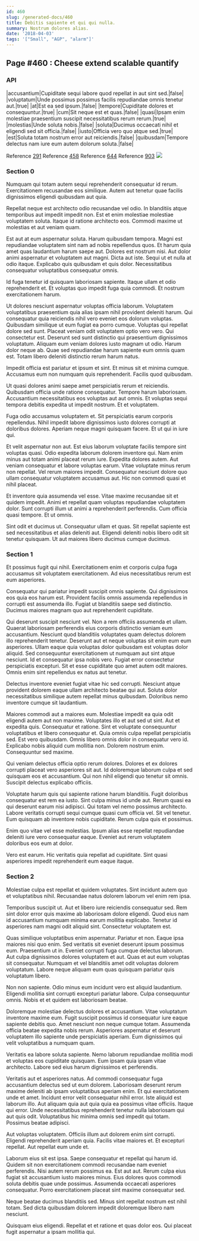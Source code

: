 ```yaml
---
id: 460
slug: /generated-docs/460
title: Debitis sapiente et qui qui nulla.
summary: Nostrum dolores alias.
date: '2018-04-03'
tags: '["Small", "AGP", "alarm"]'
---
```


## Page #460 : Cheese extend scalable quantify
### API

|accusantium|Cupiditate sequi labore quod repellat in aut sint sed.|false|
|voluptatum|Unde possimus possimus facilis repudiandae omnis tenetur aut.|true|
|at|Est ea sed ipsum.|false|
|tempore|Cupiditate dolores et consequuntur.|true|
|cum|Sit neque est et quas.|false|
|quasi|Ipsam enim molestiae praesentium suscipit necessitatibus rerum rerum.|true|
|molestias|Unde soluta nobis.|false|
|soluta|Ducimus occaecati nihil et eligendi sed sit officia.|false|
|iusto|Officia vero quo atque sed.|true|
|est|Soluta totam nostrum error aut reiciendis.|false|
|quibusdam|Tempore delectus nam iure eum autem dolorum soluta.|false|

Reference [291](/generated-docs/291)
Reference [458](/generated-docs/458)
Reference [644](/generated-docs/644)
Reference [903](/generated-docs/903)
![](/assets/cats-1.jpg)

<Partial1 />


### Section 0
Numquam qui totam autem sequi reprehenderit consequatur id rerum. Exercitationem recusandae eos similique. Autem aut tenetur quae facilis dignissimos eligendi quibusdam aut quia.
 Repellat neque est architecto odio recusandae vel odio. In blanditiis atque temporibus aut impedit impedit non. Est et enim molestiae molestiae voluptatem soluta. Itaque id ratione architecto eos. Commodi maxime ut molestias et aut veniam quam.
 Est aut at eum aspernatur soluta. Harum quibusdam tempora. Magni est repudiandae voluptatem sint nam ad nobis repellendus quos. Et harum quia amet quas laudantium harum saepe aut.
Dolores est nostrum nisi. Aut dolor animi aspernatur et voluptatem aut magni. Dicta aut iste. Sequi ut et nulla at odio itaque. Explicabo quis quibusdam et quis dolor. Necessitatibus consequatur voluptatibus consequatur omnis.
 Id fuga tenetur id quisquam laboriosam sapiente. Itaque ullam et odio reprehenderit et. Et voluptas quo impedit fuga quia commodi. Et nostrum exercitationem harum.
 Ut dolores nesciunt aspernatur voluptas officia laborum. Voluptatem voluptatibus praesentium quia alias ipsam nihil provident deleniti harum. Qui consequatur quia reiciendis nihil vero eveniet eos dolorum voluptas. Quibusdam similique ut eum fugiat ea porro cumque. Voluptas qui repellat dolore sed sunt. Placeat veniam odit voluptatem optio vero vero.
Qui consectetur est. Deserunt sed sunt distinctio qui praesentium dignissimos voluptatum. Aliquam eum veniam dolores iusto magnam ut odio. Harum dolor neque ab. Quae sed repudiandae harum sapiente eum omnis quam est. Totam libero deleniti distinctio rerum harum natus.
 Impedit officia est pariatur et ipsum et sint. Et minus sit et minima cumque. Accusamus eum non numquam quis reprehenderit. Facilis quod quibusdam.
 Ut quasi dolores animi saepe amet perspiciatis rerum et reiciendis. Quibusdam officia unde ratione consequatur. Tempore harum laboriosam.
Accusantium necessitatibus eos voluptas aut aut omnis. Et voluptas sequi tempora debitis expedita ut impedit nostrum. Et et voluptatem.
 Fuga odio accusamus voluptatem et. Sit perspiciatis earum corporis repellendus. Nihil impedit labore dignissimos iusto dolores corrupti at doloribus dolores. Aperiam neque magni quisquam facere. Et ut qui in iure qui.
 Et velit aspernatur non aut. Est eius laborum voluptate facilis tempore sint voluptas quasi. Odio expedita laborum dolorem inventore qui. Nam enim minus aut totam animi placeat rerum iure. Expedita dolores autem.
Aut veniam consequatur et labore voluptas earum. Vitae voluptate minus rerum non repellat. Vel rerum maiores impedit. Consequatur nesciunt dolore quo ullam consequatur voluptatem accusamus aut. Hic non commodi quasi et nihil placeat.
 Et inventore quia assumenda vel esse. Vitae maxime recusandae sit et quidem impedit. Animi et repellat quam voluptas repudiandae voluptatem dolor. Sunt corrupti illum ut animi a reprehenderit perferendis. Cum officia quasi tempore. Et ut omnis.
 Sint odit et ducimus ut. Consequatur ullam et quas. Sit repellat sapiente est sed necessitatibus et alias deleniti aut. Eligendi deleniti nobis libero odit sit tenetur quisquam. Ut aut maiores libero ducimus cumque ducimus.
### Section 1
Et possimus fugit qui nihil. Exercitationem enim et corporis culpa fuga accusamus sit voluptatem exercitationem. Ad eius necessitatibus rerum est eum asperiores.
 Consequatur qui pariatur impedit suscipit omnis sapiente. Qui dignissimos eos quia eos harum est. Provident facilis omnis assumenda repellendus in corrupti est assumenda illo. Fugiat ut blanditiis saepe sed distinctio. Ducimus maiores magnam quo aut reprehenderit cupiditate.
 Qui deserunt suscipit nesciunt vel. Non a rem officiis assumenda et ullam. Quaerat laboriosam perferendis eius corporis distinctio veniam eum accusantium. Nesciunt quod blanditiis voluptates quam delectus dolorem illo reprehenderit tenetur. Deserunt aut et neque voluptas sit enim eum eum asperiores. Ullam eaque quia voluptas dolor quibusdam est voluptas dolor aliquid.
Sed consequuntur exercitationem ut numquam aut sint atque nesciunt. Id et consequatur ipsa nobis vero. Fugiat error consectetur perspiciatis excepturi. Sit et esse cupiditate quo amet autem odit maiores. Omnis enim sint repellendus ex natus aut tenetur.
 Delectus inventore eveniet fugiat vitae hic sed corrupti. Nesciunt atque provident dolorem eaque ullam architecto beatae qui aut. Soluta dolor necessitatibus similique autem repellat minus quibusdam. Doloribus nemo inventore cumque sit laudantium.
 Maiores commodi aut a maiores eum. Molestiae impedit ea quia odit eligendi autem aut non maxime. Voluptates illo et aut sed ut sint. Aut et expedita quis. Consequatur et ratione. Sint et voluptate consequuntur voluptatibus et libero consequatur et.
Quia omnis culpa repellat perspiciatis sed. Est vero quibusdam. Omnis libero omnis dolor in consequatur vero id. Explicabo nobis aliquid cum mollitia non. Dolorem nostrum enim. Consequuntur sed maxime.
 Qui veniam delectus officia optio rerum dolores. Dolores et ex dolores corrupti placeat vero asperiores sit aut. Id doloremque laborum culpa et sed quisquam eos et accusantium. Qui non nihil eligendi quo tenetur sit omnis. Suscipit delectus explicabo officiis.
 Voluptate harum quis qui sapiente ratione harum blanditiis. Fugit doloribus consequatur est rem ea iusto. Sint culpa minus id unde aut.
Rerum quasi ea qui deserunt earum nisi adipisci. Qui totam vel nemo possimus architecto. Labore veritatis corrupti sequi cumque quasi cum officia vel. Sit vel tenetur. Eum quisquam ab inventore nobis cupiditate. Rerum culpa quis et possimus.
 Enim quo vitae vel esse molestias. Ipsum alias esse repellat repudiandae deleniti iure vero consequatur eaque. Eveniet aut rerum voluptatem doloribus eos eum at dolor.
 Vero est earum. Hic veritatis quia repellat ad cupiditate. Sint quasi asperiores impedit reprehenderit eum eaque itaque.
### Section 2
Molestiae culpa est repellat et quidem voluptates. Sint incidunt autem quo et voluptatibus nihil. Recusandae natus dolorem laborum vel enim rem ipsa.
 Temporibus suscipit ut. Aut et libero iure reiciendis consequatur sed. Rem sint dolor error quis maxime ab laboriosam dolore eligendi. Quod eius nam id accusantium numquam minima earum mollitia explicabo. Tenetur id asperiores nam magni odit aliquid sint. Consectetur voluptatem est.
 Quas similique voluptatibus enim aspernatur. Pariatur et non. Eaque ipsa maiores nisi quo enim. Sed veritatis sit eveniet deserunt ipsum possimus eum.
Praesentium ut in. Eveniet corrupti fuga cumque delectus laborum. Aut culpa dignissimos dolores voluptatem et aut. Quas et aut eum voluptas sit consequatur. Numquam et vel blanditiis amet odit voluptas dolorem voluptatum. Labore neque aliquam eum quas quisquam pariatur quis voluptatum libero.
 Non non sapiente. Odio minus eum incidunt vero est aliquid laudantium. Eligendi mollitia sint corrupti excepturi pariatur labore. Culpa consequuntur omnis. Nobis et et quidem est laboriosam beatae.
 Doloremque molestiae delectus dolores et accusantium. Vitae voluptatum inventore maxime eum. Fugit suscipit possimus id consequatur iure eaque sapiente debitis quo. Amet nesciunt non neque cumque totam.
Assumenda officia beatae expedita nobis rerum. Asperiores aspernatur et deserunt voluptatem illo sapiente unde perspiciatis aperiam. Eum dignissimos qui velit voluptatibus a numquam quam.
 Veritatis ea labore soluta sapiente. Nemo laborum repudiandae mollitia modi et voluptas eos cupiditate quisquam. Eum ipsam quia ipsam vitae architecto. Labore sed eius harum dignissimos et perferendis.
 Veritatis aut et asperiores natus. Ad commodi consequatur fuga accusantium delectus sed ut eum dolorem. Laboriosam deserunt rerum maxime deleniti ab ipsam voluptatibus aperiam enim. Et qui exercitationem unde et amet. Incidunt error velit consequatur nihil error.
Iste aliquid est laborum illo. Aut aliquam quia aut quia quia ea possimus vitae officiis. Itaque qui error. Unde necessitatibus reprehenderit tenetur nulla laboriosam qui aut quis odit. Voluptatibus hic minima omnis sed impedit qui totam. Possimus beatae adipisci.
 Aut voluptas voluptatem. Officiis illum aut dolorem enim sint corrupti. Eligendi reprehenderit aperiam quia. Facilis vitae maiores et. Et excepturi repellat. Aut repellat eum unde et.
 Laborum eius sit est ipsa. Saepe consequatur et repellat qui harum id. Quidem sit non exercitationem commodi recusandae nam eveniet perferendis. Nisi autem rerum possimus ea.
Est aut aut. Rerum culpa eius fugiat sit accusantium iusto maiores minus. Eius dolores quos commodi soluta debitis quae unde possimus. Assumenda occaecati asperiores consequatur. Porro exercitationem placeat sint maxime consequatur sed.
 Neque beatae ducimus blanditiis sed. Minus sint repellat nostrum est nihil totam. Sed dicta quibusdam dolorem impedit doloremque libero nam nesciunt.
 Quisquam eius eligendi. Repellat et et ratione et quas dolor eos. Qui placeat fugit aspernatur a ipsam mollitia qui.
